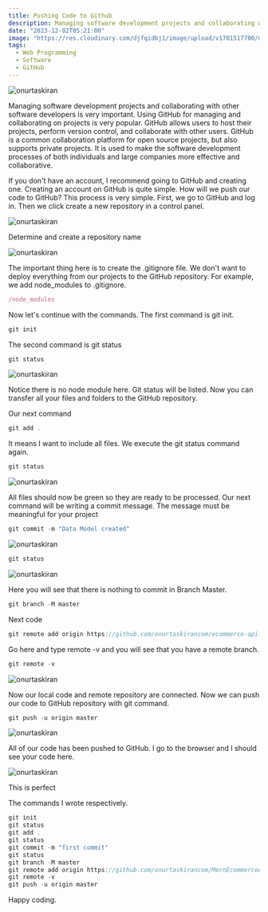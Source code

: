 ```yaml
---
title: Pushing Code to Github
description: Managing software development projects and collaborating with other software developers is very important. Using GitHub for managing and collaborating on projects is very popular.
date: "2023-12-02T05:21:00"
image: "https://res.cloudinary.com/djfqidbj1/image/upload/v1701517700/m67x1adq9mfuxilifzpx.jpg"
tags:
  - Web Programming
  - Software
  - GitHub
---
```


<img className="w-full rounded-xl" src="https://res.cloudinary.com/djfqidbj1/image/upload/v1701517700/m67x1adq9mfuxilifzpx.jpg" alt="onurtaskiran" />

Managing software development projects and collaborating with other software developers is very important. Using GitHub for managing and collaborating on projects is very popular. GitHub allows users to host their projects, perform version control, and collaborate with other users. GitHub is a common collaboration platform for open source projects, but also supports private projects. It is used to make the software development processes of both individuals and large companies more effective and collaborative.

If you don't have an account, I recommend going to GitHub and creating one. Creating an account on GitHub is quite simple. How will we push our code to GitHub? This process is very simple. First, we go to GitHub and log in. Then we click create a new repository in a control panel.

<img className="w-full " src="https://res.cloudinary.com/djfqidbj1/image/upload/v1701481897/u3w82jftmqkrqjg5i52b.jpg" alt="onurtaskiran" />

Determine and create a repository name

<img className="w-full " src="https://res.cloudinary.com/djfqidbj1/image/upload/v1701482034/tq4jxnchw1xi2p53bhjb.jpg" alt="onurtaskiran" />

The important thing here is to create the .gitignore file. We don't want to deploy everything from our projects to the GitHub repository. For example, we add node_modules to .gitignore.

```javascript
/node_modules
```
Now let's continue with the commands. The first command is git init.
```javascript
git init
```
The second command is git status
```javascript
git status
```
<img className="w-full " src="https://res.cloudinary.com/djfqidbj1/image/upload/v1701482274/fcrx8zhqzdhh2zr96lma.jpg" alt="onurtaskiran" />

Notice there is no node module here. Git status will be listed. Now you can transfer all your files and folders to the GitHub repository.

Our next command
```javascript
git add .
```
It means I want to include all files. We execute the git status command again.

```javascript
git status
```
<img className="w-full " src="https://res.cloudinary.com/djfqidbj1/image/upload/v1701482628/xcwazbpi8ol4iyfwssqv.jpg" alt="onurtaskiran" />

All files should now be green so they are ready to be processed. Our next command will be writing a commit message. The message must be meaningful for your project

```javascript
git commit -m "Data Model created"
```
<img className="w-full " src="https://res.cloudinary.com/djfqidbj1/image/upload/v1701482996/tiqui4kadqypkfuuautn.jpg" alt="onurtaskiran" />

```javascript
git status
```
<img className="w-full " src="https://res.cloudinary.com/djfqidbj1/image/upload/v1701483115/fhp8g1era6cpcd3xhmj0.jpg" alt="onurtaskiran" />

Here you will see that there is nothing to commit in Branch Master.
```javascript
git branch -M master
```
Next code
```javascript
git remote add origin https://github.com/onurtaskirancom/ecommerce-api.git
```
Go here and type remote -v and you will see that you have a remote branch.
```javascript
git remote -v 
```
<img className="w-full " src="https://res.cloudinary.com/djfqidbj1/image/upload/v1701483311/bpptre4bpqatqphn5rls.jpg" alt="onurtaskiran" />

Now our local code and remote repository are connected. Now we can push our code to GitHub repository with git command.

```javascript
git push -u origin master
```
<img className="w-full " src="https://res.cloudinary.com/djfqidbj1/image/upload/v1701483424/lghjofuhykdcec043ori.jpg" alt="onurtaskiran" />

All of our code has been pushed to GitHub. I go to the browser and I should see your code here.

<img className="w-full " src="https://res.cloudinary.com/djfqidbj1/image/upload/v1701483494/oz0bb7jihbkliaf6ctyw.jpg" alt="onurtaskiran" />

This is perfect

The commands I wrote respectively.

```javascript
git init
git status
git add .
git status
git commit -m "first commit"
git status
git branch -M master
git remote add origin https://github.com/onurtaskirancom/MernEcommerceApi.git
git remote -v 
git push -u origin master
```

Happy coding.